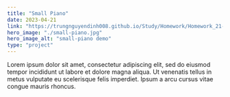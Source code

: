 ```yaml
---
title: "Small Piano"
date: 2023-04-21
link: "https://trungnguyendinh008.github.io/Study/Homework/Homework_21-April-2023/index.html"
hero_image: "./small-piano.jpg"
hero_image_alt: "small-piano demo"
type: "project"
---
```


Lorem ipsum dolor sit amet, consectetur adipiscing elit, sed do eiusmod tempor incididunt ut labore et dolore magna aliqua. Ut venenatis tellus in metus vulputate eu scelerisque felis imperdiet. Ipsum a arcu cursus vitae congue mauris rhoncus.